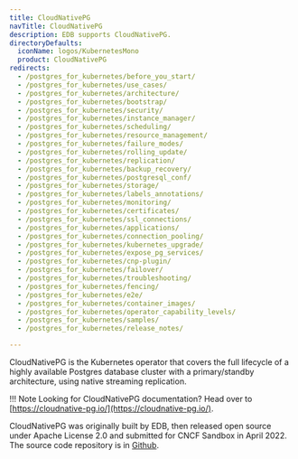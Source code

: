 ```yaml
---
title: CloudNativePG
navTitle: CloudNativePG
description: EDB supports CloudNativePG.
directoryDefaults:
  iconName: logos/KubernetesMono
  product: CloudNativePG
redirects:
  - /postgres_for_kubernetes/before_you_start/
  - /postgres_for_kubernetes/use_cases/
  - /postgres_for_kubernetes/architecture/
  - /postgres_for_kubernetes/bootstrap/
  - /postgres_for_kubernetes/security/
  - /postgres_for_kubernetes/instance_manager/
  - /postgres_for_kubernetes/scheduling/
  - /postgres_for_kubernetes/resource_management/
  - /postgres_for_kubernetes/failure_modes/
  - /postgres_for_kubernetes/rolling_update/
  - /postgres_for_kubernetes/replication/
  - /postgres_for_kubernetes/backup_recovery/
  - /postgres_for_kubernetes/postgresql_conf/
  - /postgres_for_kubernetes/storage/
  - /postgres_for_kubernetes/labels_annotations/
  - /postgres_for_kubernetes/monitoring/
  - /postgres_for_kubernetes/certificates/
  - /postgres_for_kubernetes/ssl_connections/
  - /postgres_for_kubernetes/applications/
  - /postgres_for_kubernetes/connection_pooling/
  - /postgres_for_kubernetes/kubernetes_upgrade/
  - /postgres_for_kubernetes/expose_pg_services/
  - /postgres_for_kubernetes/cnp-plugin/
  - /postgres_for_kubernetes/failover/
  - /postgres_for_kubernetes/troubleshooting/
  - /postgres_for_kubernetes/fencing/
  - /postgres_for_kubernetes/e2e/
  - /postgres_for_kubernetes/container_images/
  - /postgres_for_kubernetes/operator_capability_levels/
  - /postgres_for_kubernetes/samples/
  - /postgres_for_kubernetes/release_notes/

---
```


CloudNativePG is the Kubernetes operator that covers the full lifecycle of a highly available Postgres database cluster with a primary/standby architecture, using native streaming replication.

!!! Note
    Looking for CloudNativePG documentation? Head over to [https://cloudnative-pg.io/](https://cloudnative-pg.io/).

CloudNativePG was originally built by EDB, then released open source under Apache License 2.0 and submitted for CNCF Sandbox in April 2022. The source code repository is in [Github](https://github.com/cloudnative-pg/cloudnative-pg).



